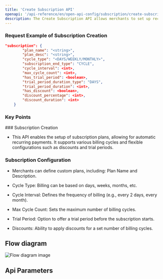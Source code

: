 ```yaml
---
title: 'Create Subscription API'
openapi: '/api-reference/en/open-api-config/subscription/create-subscription.json POST /api/v1/server-to-server-interface/subscription/payment'
description: The Create Subscription API allows merchants to set up recurring billing for customers, offering flexible plans with various billing intervals, trials, and discounts.
---
```


### Request Example of Subscription Creation

```json
"subscription": {
        "plan_name": "<string>",
        "plan_desc": "<string>",
        "cycle_type": "<DAYS/WEEKLY/MONTHLY>",
        "subscription_end_type": "CYCLE",
        "cycle_interval": <int>,
        "max_cycle_count": <int>,
        "has_trial_period": <boolean>,
        "trial_period_duration_type": "DAYS",
        "trial_period_duration": <int>,
        "has_discount": <boolean>,
        "discount_percentage": <int>,
        "discount_duration": <int>
    }
```

### Key Points

<Info>
  ### Subscription Creation

  * This API enables the setup of subscription plans, allowing for automatic recurring payments. It supports various billing cycles and flexible configurations such as discounts and trial periods.

  ### Subscription Configuration

  * Merchants can define custom plans, including:
    Plan Name and Description.

  * Cycle Type: Billing can be based on days, weeks, months, etc.

  * Cycle Interval: Defines the frequency of billing (e.g., every 2 days, every month).

  * Max Cycle Count: Sets the maximum number of billing cycles.

  * Trial Period: Option to offer a trial period before the subscription starts.

  * Discounts: Ability to apply discounts for a set number of billing cycles.
</Info>

## Flow diagram

![Flow diagram image](/images/timeline-diagram/flows-API-subs-create.svg)

## Api Parameters